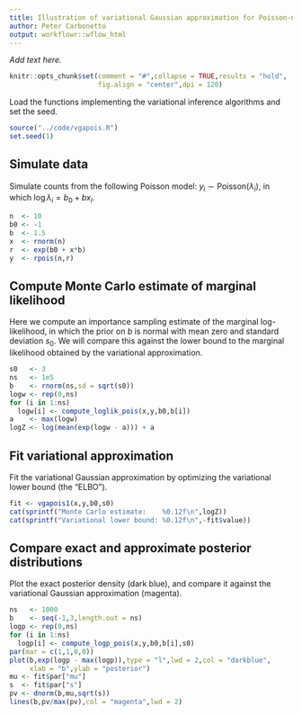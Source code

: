 ```yaml
---
title: Illustration of variational Gaussian approximation for Poisson-normal model with one unknown
author: Peter Carbonetto
output: workflowr::wflow_html
---
```


*Add text here.*

```r
knitr::opts_chunk$set(comment = "#",collapse = TRUE,results = "hold",
                      fig.align = "center",dpi = 120)
```

Load the functions implementing the variational inference algorithms
and set the seed.

```r
source("../code/vgapois.R")
set.seed(1)
```

Simulate data
-------------

Simulate counts from the following Poisson model: $y_i \sim
\mathrm{Poisson}(\lambda_i)$, in which $\log \lambda_i = b_0 + b x_i$.

```r
n  <- 10
b0 <- -1
b  <- 1.5
x  <- rnorm(n)
r  <- exp(b0 + x*b)
y  <- rpois(n,r)
```

Compute Monte Carlo estimate of marginal likelihood
---------------------------------------------------

Here we compute an importance sampling estimate of the marginal
log-likelihood, in which the prior on $b$ is normal with mean zero and
standard deviation $s_0$. We will compare this against the lower bound
to the marginal likelihood obtained by the variational approximation.

```r
s0   <- 3
ns   <- 1e5
b    <- rnorm(ns,sd = sqrt(s0))
logw <- rep(0,ns)
for (i in 1:ns)
  logw[i] <- compute_loglik_pois(x,y,b0,b[i])
a    <- max(logw)
logZ <- log(mean(exp(logw - a))) + a
```

Fit variational approximation
-----------------------------

Fit the variational Gaussian approximation by optimizing the
variational lower bound (the "ELBO").

```r
fit <- vgapois1(x,y,b0,s0)
cat(sprintf("Monte Carlo estimate:    %0.12f\n",logZ))
cat(sprintf("Variational lower bound: %0.12f\n",-fit$value))
```

Compare exact and approximate posterior distributions
-----------------------------------------------------

Plot the exact posterior density (dark blue), and compare it against the
variational Gaussian approximation (magenta).

```r
ns   <- 1000
b    <- seq(-1,3,length.out = ns)
logp <- rep(0,ns)
for (i in 1:ns)
  logp[i] <- compute_logp_pois(x,y,b0,b[i],s0)
par(mar = c(1,1,0,0))
plot(b,exp(logp - max(logp)),type = "l",lwd = 2,col = "darkblue",
     xlab = "b",ylab = "posterior")
mu <- fit$par["mu"]
s  <- fit$par["s"]
pv <- dnorm(b,mu,sqrt(s))
lines(b,pv/max(pv),col = "magenta",lwd = 2)
```
